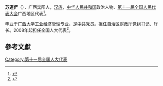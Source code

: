 '''苏道俨'''（{{bd|1951年||}}），广西宾阳人，[[汉族|汉族]]，[[中华人民共和国|中华人民共和国]]政治人物、[[第十一届全国人民代表大会|第十一届全国人民代表大会]]广西地区代表<ref>{{cite web|author=新华网|title=第十一届全国人大代表|url=http://news.xinhuanet.com/ziliao/2008-03/03/content_7708230.htm?node=36628|publisher=新华网|accessdate=2014-01-07|archive-date=2014-01-10|archive-url=https://web.archive.org/web/20140110211415/http://news.xinhuanet.com/ziliao/2008-03/03/content_7708230.htm?node=36628|dead-url=no}}</ref>。

毕业于[[广西大学|广西大学]]工业经济管理专业，是[[中共|中共]]党员。担任自治区财政厅党组书记、厅长。2008年起担任全国人大代表<ref>{{cite news|title=全国人大代表信息-苏道俨|url= http://210.82.31.1:8084/delegate/viewDelegate.action?dbid=111968|accessdate=2013-04-05|newspaper=全国人大网|archive-url=https://web.archive.org/web/20140522092802/http://www.npc.gov.cn/delegate/viewDelegate.action?dbid=111968|archive-date=2014-05-22|dead-url=yes}}</ref>。

==參考文獻==
{{reflist}}
[[Category:第十一届全国人大代表|Category:第十一届全国人大代表]]